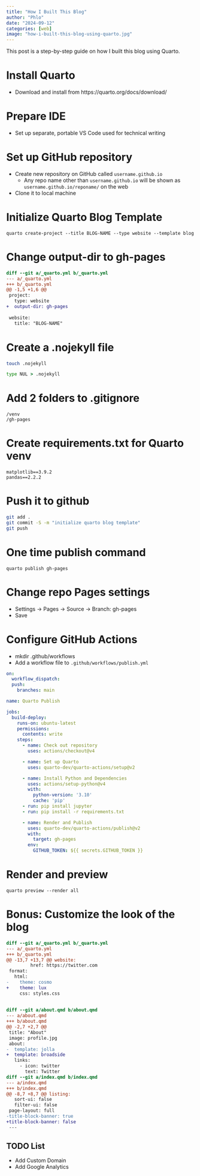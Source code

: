 ```yaml
---
title: "How I Built This Blog"
author: "Phlo"
date: "2024-09-12"
categories: [web]
image: "how-i-built-this-blog-using-quarto.jpg"
---
```

This post is a step-by-step guide on how I built this blog using Quarto.

# Install Quarto
- Download and install from https://quarto.org/docs/download/

# Prepare IDE
- Set up separate, portable VS Code used for technical writing

# Set up GitHub repository
- Create new repository on GitHub called `username.github.io`
  - Any repo name other than `username.github.io` will be shown as `username.github.io/reponame/` on the web
- Clone it to local machine

# Initialize Quarto Blog Template
`quarto create-project --title BLOG-NAME --type website --template blog`
 
# Change output-dir to gh-pages
```diff
diff --git a/_quarto.yml b/_quarto.yml
--- a/_quarto.yml
+++ b/_quarto.yml
@@ -1,5 +1,6 @@
 project:
   type: website
+  output-dir: gh-pages
 
 website:
   title: "BLOG-NAME"
```

# Create a .nojekyll file
```sh
touch .nojekyll
```

```bat
type NUL > .nojekyll
```

# Add 2 folders to .gitignore
```
/venv
/gh-pages
```

# Create requirements.txt for Quarto venv
```
matplotlib==3.9.2
pandas==2.2.2
```

# Push it to github
```sh
git add .
git commit -S -m "initialize quarto blog template"
git push
```

# One time publish command
`quarto publish gh-pages`

# Change repo Pages settings
- Settings -> Pages -> Source -> Branch: gh-pages
- Save

# Configure GitHub Actions
- mkdir .github/workflows
- Add a workflow file to `.github/workflows/publish.yml`

```yaml
on:
  workflow_dispatch:
  push:
    branches: main

name: Quarto Publish

jobs:
  build-deploy:
    runs-on: ubuntu-latest
    permissions:
      contents: write
    steps:
      - name: Check out repository
        uses: actions/checkout@v4

      - name: Set up Quarto
        uses: quarto-dev/quarto-actions/setup@v2

      - name: Install Python and Dependencies
        uses: actions/setup-python@v4
        with:
          python-version: '3.10'
          cache: 'pip'
      - run: pip install jupyter
      - run: pip install -r requirements.txt

      - name: Render and Publish
        uses: quarto-dev/quarto-actions/publish@v2
        with:
          target: gh-pages
        env:
          GITHUB_TOKEN: ${{ secrets.GITHUB_TOKEN }}
```

# Render and preview
`quarto preview --render all`

# Bonus: Customize the look of the blog
```diff
diff --git a/_quarto.yml b/_quarto.yml
--- a/_quarto.yml
+++ b/_quarto.yml
@@ -13,7 +13,7 @@ website:
         href: https://twitter.com
 format:
   html:
-    theme: cosmo
+    theme: lux
     css: styles.css
 
 
diff --git a/about.qmd b/about.qmd
--- a/about.qmd
+++ b/about.qmd
@@ -2,7 +2,7 @@
 title: "About"
 image: profile.jpg
 about:
-  template: jolla
+  template: broadside
   links:
     - icon: twitter
       text: Twitter
diff --git a/index.qmd b/index.qmd
--- a/index.qmd
+++ b/index.qmd
@@ -8,7 +8,7 @@ listing:
   sort-ui: false
   filter-ui: false
 page-layout: full
-title-block-banner: true
+title-block-banner: false
 ---
```

## TODO List
- Add Custom Domain
- Add Google Analytics